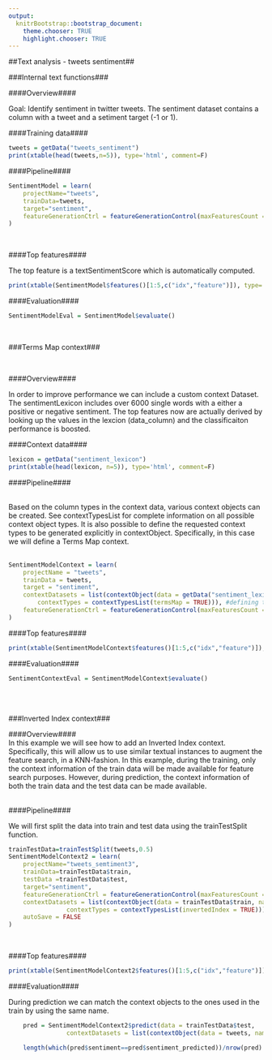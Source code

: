 ```yaml
---
output:
  knitrBootstrap::bootstrap_document:
    theme.chooser: TRUE
    highlight.chooser: TRUE
---
```


<!--
%\VignetteEngine{knitr::rmarkdown}
%\VignetteIndexEntry{context_tweets}
%\VignetteDepends{xtable}
-->

##Text analysis - tweets sentiment##

###Internal text functions###

####Overview####

Goal: Identify sentiment in twitter tweets. The sentiment dataset contains a column with a tweet and a setiment target (-1 or 1).
<br>

####Training data####
```r
tweets = getData("tweets_sentiment")
print(xtable(head(tweets,n=5)), type='html', comment=F)
```

####Pipeline####

```r
SentimentModel = learn(
	projectName="tweets",
	trainData=tweets,
	target="sentiment",
	featureGenerationCtrl = featureGenerationControl(maxFeaturesCount = list(50))
)
```
<br>

####Top features####

The top feature is a textSentimentScore which is automatically computed.

```r
print(xtable(SentimentModel$features()[1:5,c("idx","feature")]), type='html', comment=F)
```

####Evaluation####

```r
SentimentModelEval = SentimentModel$evaluate()
```
<br>

###Terms Map context###

<br>

####Overview####

In order to improve performance we can include a custom context Dataset. The sentimentLexicon includes over 6000 single words with a either a positive or negative sentiment. The top features now are actually derived by looking up the values in the lexcion (data_column) and the classificaiton performance is boosted.

####Context data####

```r
lexicon = getData("sentiment_lexicon")
print(xtable(head(lexicon, n=5)), type='html', comment=F)
```

####Pipeline####

<br>
Based on the column types in the context data, various context objects can be created. See contextTypesList for complete information on all possible context object types. It is also possible to define the requested context types to be generated explicitly in contextObject. Specifically, in this case we will define a Terms Map context. 
<br>
<br>

```r
SentimentModelContext = learn(
	projectName = "tweets",
	trainData = tweets,
	target = "sentiment",
	contextDatasets = list(contextObject(data = getData("sentiment_lexicon"), name = "sentiment_lexicon",
		contextTypes = contextTypesList(termsMap = TRUE))), #defining the context type explicity
	featureGenerationCtrl = featureGenerationControl(maxFeaturesCount = list(50))
)
```

####Top features####

```r
print(xtable(SentimentModelContext$features()[1:5,c("idx","feature")]), type='html', comment=F) 
```

####Evaluation####
```r
SentimentContextEval = SentimentModelContext$evaluate()
```

<br>
<br>

###Inverted Index context###

####Overview####
<br>
In this example we will see how to add an Inverted Index context. Specifically, this will allow us to use similar textual instances to augment the feature search, in a KNN-fashion. In this example, during the training, only the context information of the train data will be made available for feature search purposes. However, during prediction, the context information of both the train data and the test data can be made available.
<br>
<br>

####Pipeline####

We will first split the data into train and test data using the trainTestSplit function.

```r
trainTestData=trainTestSplit(tweets,0.5)
SentimentModelContext2 = learn(
	projectName="tweets_semtiment3",
	trainData=trainTestData$train,
	testData =trainTestData$test,
	target="sentiment",
	featureGenerationCtrl = featureGenerationControl(maxFeaturesCount = list(50)), 
	contextDatasets = list(contextObject(data = trainTestData$train, name = "tweets_context", 
				contextTypes = contextTypesList(invertedIndex = TRUE))), #defining the context type explicitly
	autoSave = FALSE
)
```
<br>

####Top features####

```r
print(xtable(SentimentModelContext2$features()[1:5,c("idx","feature")]), type='html', comment=F) 
```

####Evaluation####

During prediction we can match the context objects to the ones used in the train by using the same name.
<br>

```r
	pred = SentimentModelContext2$predict(data = trainTestData$test, 
				contextDatasets = list(contextObject(data = tweets, name = "tweets_context")))
```
```r
	length(which(pred$sentiment==pred$sentiment_predicted))/nrow(pred) * 100
```